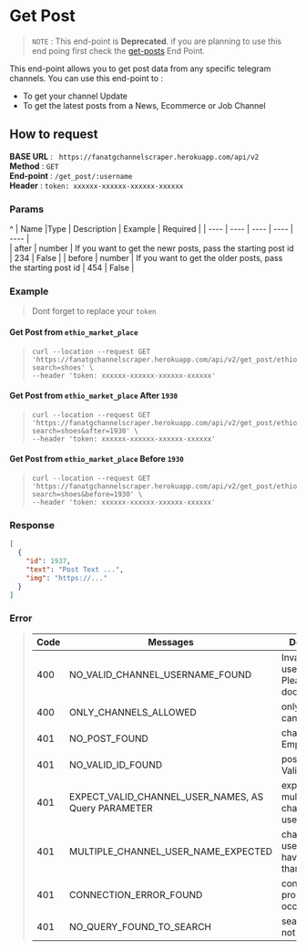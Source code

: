 # Get Post
> `NOTE` : This end-point is **Deprecated**. if you are planning to use this end poing first check the  [get-posts](/end-point/get-posts "get-posts" ) End Point.

This end-point allows you to get post data from any specific telegram channels. You can use this end-point to :
- To get your channel Update
- To get the latest posts from a News, Ecommerce or Job  Channel

## How to request

**BASE URL** : ` https://fanatgchannelscraper.herokuapp.com/api/v2` \
**Method** : `GET` \
**End-point** : `/get_post/:username ` \
**Header** : `token: xxxxxx-xxxxxx-xxxxxx-xxxxxx`

### Params
^
| Name	|Type	| Description | Example | Required     |
| ----  | ----  | ----        | ----    | ----    |  
| after | number | If you want to get the newr posts, pass the starting post id | 234 | False  |
| before | number | If you want to get the older posts, pass the starting post id  | 454 | False  |



### Example

> Dont forget to replace your `token`

#### Get Post from `ethio_market_place`

> ```curl
> curl --location --request GET 'https://fanatgchannelscraper.herokuapp.com/api/v2/get_post/ethio_market_place?search=shoes' \
> --header 'token: xxxxxx-xxxxxx-xxxxxx-xxxxxx'
> ```
    
#### Get Post from `ethio_market_place` After `1930`

> ```curl
> curl --location --request GET 'https://fanatgchannelscraper.herokuapp.com/api/v2/get_post/ethio_market_place?search=shoes&after=1930' \
> --header 'token: xxxxxx-xxxxxx-xxxxxx-xxxxxx'
> ```

#### Get Post from `ethio_market_place` Before `1930`

> ```curl
> curl --location --request GET 'https://fanatgchannelscraper.herokuapp.com/api/v2/get_post/ethio_market_place?search=shoes&before=1930' \
> --header 'token: xxxxxx-xxxxxx-xxxxxx-xxxxxx'
> ```

### Response

```json
[
  {
    "id": 1937,
    "text": "Post Text ...",
    "img": "https://..."
  }
]
```

### Error

> | Code | Messages                                              | Description                                                   |
> | ---- | ----                                                  | -----------                                                   |
> | 400  | NO_VALID_CHANNEL_USERNAME_FOUND                       | Invalid channel username. Please read the documentation.      |
> | 400  | ONLY_CHANNELS_ALLOWED                                 | only channels can be scraped                                  |
> | 401  | NO_POST_FOUND                                         | channels With Empty Post                                      |
> | 401  | NO_VALID_ID_FOUND                                     | post Id is not Valid                                          |
> | 401  | EXPECT_VALID_CHANNEL_USER_NAMES, AS Query PARAMETER   | expect valid multiple channel usernames                       |
> | 401  | MULTIPLE_CHANNEL_USER_NAME_EXPECTED                   | channel usernames have to more than 1                         |
> | 401  | CONNECTION_ERROR_FOUND                                | connection problem occured                                    |
> | 401  | NO_QUERY_FOUND_TO_SEARCH                              | search query not found                                        |










